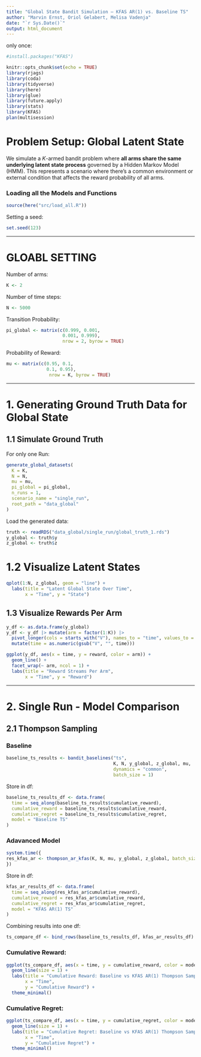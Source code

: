 ```yaml
---
title: "Global State Bandit Simulation – KFAS AR(1) vs. Baseline TS"
author: "Marvin Ernst, Oriol Gelabert, Melisa Vadenja"
date: "`r Sys.Date()`"
output: html_document
---
```


only once:
```r
#install.packages("KFAS")
```


```r
knitr::opts_chunk$set(echo = TRUE)
library(rjags)
library(coda)
library(tidyverse)
library(here)
library(glue)
library(future.apply)
library(stats)
library(KFAS)
plan(multisession)
```



# Problem Setup: Global Latent State

We simulate a $K$-armed bandit problem where **all arms share the same underlying latent state process** governed by a Hidden Markov Model (HMM). This represents a scenario where there's a common environment or external condition that affects the reward probability of all arms.

### Loading all the Models and Functions
```r
source(here("src/load_all.R"))
```

Setting a seed:
```r
set.seed(123) 
```

---

# GLOABL SETTING

Number of arms:
```r
K <- 2
```

Number of time steps:
```r
N <- 5000
```

Transition Probability:
```r
pi_global <- matrix(c(0.999, 0.001,
                     0.001, 0.999),
                     nrow = 2, byrow = TRUE)  
```

Probability of Reward:
```r
mu <- matrix(c(0.95, 0.1,
               0.1, 0.95),
                nrow = K, byrow = TRUE)
```

---

# 1. Generating Ground Truth Data for Global State

## 1.1 Simulate Ground Truth

For only one Run:
```r
generate_global_datasets(
  K = K,
  N = N,
  mu = mu,
  pi_global = pi_global,
  n_runs = 1,
  scenario_name = "single_run",
  root_path = "data_global"
)
```

Load the generated data:
```r
truth <- readRDS("data_global/single_run/global_truth_1.rds")
y_global <- truth$y
z_global <- truth$z
```


# 1.2 Visualize Latent States

```r
qplot(1:N, z_global, geom = "line") +
  labs(title = "Latent Global State Over Time",
       x = "Time", y = "State")
```

## 1.3 Visualize Rewards Per Arm

```r
y_df <- as.data.frame(y_global)
y_df <- y_df |> mutate(arm = factor(1:K)) |> 
  pivot_longer(cols = starts_with("V"), names_to = "time", values_to = "reward") |>
  mutate(time = as.numeric(gsub("V", "", time)))

ggplot(y_df, aes(x = time, y = reward, color = arm)) +
  geom_line() +
  facet_wrap(~ arm, ncol = 1) +
  labs(title = "Reward Streams Per Arm",
       x = "Time", y = "Reward")
```

---

# 2. Single Run - Model Comparison

## 2.1 Thompson Sampling

### Baseline
```r
baseline_ts_results <- bandit_baselines("ts", 
                                        K, N, y_global, z_global, mu, 
                                        dynamics = "common",
                                        batch_size = 1)
```

Store in df:
```r
baseline_ts_results_df <- data.frame(
  time = seq_along(baseline_ts_results$cumulative_reward),
  cumulative_reward = baseline_ts_results$cumulative_reward,
  cumulative_regret = baseline_ts_results$cumulative_regret,
  model = "Baseline TS"
)
```

### Adavanced Model
```r
system.time({
res_kfas_ar <- thompson_ar_kfas(K, N, mu, y_global, z_global, batch_size = 10)
})
```

Store in df:
```r
kfas_ar_results_df <- data.frame(
  time = seq_along(res_kfas_ar$cumulative_reward),
  cumulative_reward = res_kfas_ar$cumulative_reward,
  cumulative_regret = res_kfas_ar$cumulative_regret,
  model = "KFAS AR(1) TS"
)
```

Combining results into one df:
```r
ts_compare_df <- bind_rows(baseline_ts_results_df, kfas_ar_results_df)
```

### Cumulative Reward:
```r
ggplot(ts_compare_df, aes(x = time, y = cumulative_reward, color = model)) +
  geom_line(size = 1) +
  labs(title = "Cumulative Reward: Baseline vs KFAS AR(1) Thompson Sampling",
       x = "Time",
       y = "Cumulative Reward") +
  theme_minimal()
```

### Cumulative Regret:
```r
ggplot(ts_compare_df, aes(x = time, y = cumulative_regret, color = model)) +
  geom_line(size = 1) +
  labs(title = "Cumulative Regret: Baseline vs KFAS AR(1) Thompson Sampling",
       x = "Time",
       y = "Cumulative Regret") +
  theme_minimal()
```

